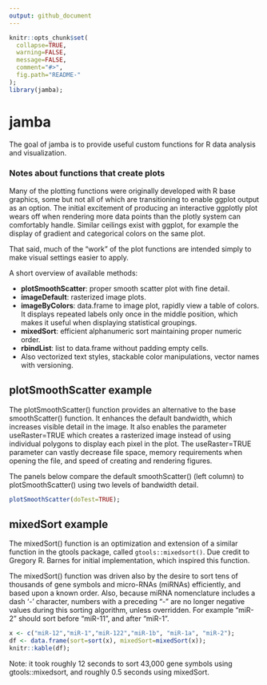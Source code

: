 ```yaml
---
output: github_document
---
```


<!-- README.md is generated from README.Rmd. Please edit that file -->

```r
knitr::opts_chunk$set(
  collapse=TRUE,
  warning=FALSE,
  message=FALSE,
  comment="#>",
  fig.path="README-"
);
library(jamba);
```
# jamba

The goal of jamba is to provide useful custom functions for R data
analysis and visualization.

### Notes about functions that create plots

Many of the plotting functions were originally developed with R base
graphics, some but not all of which are transitioning to enable ggplot
output as an option. The initial excitement of producing an interactive
ggplotly plot wears off when rendering more data points than the
plotly system can comfortably handle. Similar ceilings exist with
ggplot, for example the display of gradient and categorical colors on
the same plot.

That said, much of the "work" of the plot functions are intended simply
to make visual settings easier to apply.


A short overview of available methods:

* __plotSmoothScatter__: proper smooth scatter plot with fine detail.
* __imageDefault__: rasterized image plots.
* __imageByColors__: data.frame to image plot, rapidly view a table of
   colors. It displays repeated labels only once in the middle position,
   which makes it useful when displaying statistical groupings. 
* __mixedSort__: efficient alphanumeric sort maintaining proper numeric order.
* __rbindList__: list to data.frame without padding empty cells.
* Also vectorized text styles, stackable color manipulations, vector names
  with versioning.

## plotSmoothScatter example

The plotSmoothScatter() function provides an alternative to the
base smoothScatter() function. It enhances the default bandwidth, which
increases visible detail in the image. It also enables the parameter
useRaster=TRUE which creates a rasterized image instead of using individual
polygons to display each pixel in the plot. The useRaster=TRUE parameter
can vastly decrease file space, memory requirements when opening the file,
and speed of creating and rendering figures.

The panels below compare the default smoothScatter() (left column) to
plotSmoothScatter() using two levels of bandwidth detail.

```r
plotSmoothScatter(doTest=TRUE);
```

## mixedSort example

The mixedSort() function is an optimization and extension of a similar
function in the gtools package, called `gtools::mixedsort()`. Due credit to
Gregory R. Barnes for initial implementation, which inspired this function.

The mixedSort() function was driven also by the
desire to sort tens of thousands of gene symbols and micro-RNAs (miRNAs)
efficiently, and based upon a known order. Also, because miRNA nomenclature
includes a dash '-' character, numbers with a preceding "-" are no longer
negative values during this sorting algorithm, unless overridden.
For example "miR-2" should sort before "miR-11", and after "miR-1".

```r
x <- c("miR-12","miR-1","miR-122","miR-1b", "miR-1a", "miR-2");
df <- data.frame(sort=sort(x), mixedSort=mixedSort(x));
knitr::kable(df);
```

Note: it took roughly 12 seconds to sort 43,000 gene symbols using
gtools::mixedsort, and roughly 0.5 seconds using mixedSort.

